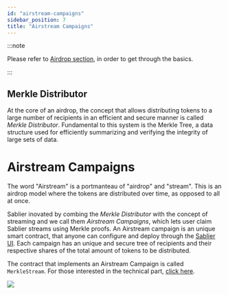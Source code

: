 ```yaml
---
id: "airstream-campaigns"
sidebar_position: 7
title: "Airstream Campaigns"
---
```


:::note

Please refer to [Airdrop section](/concepts/use-cases#airdrops), in order to get through the basics.

:::

## Merkle Distributor

At the core of an airdrop, the concept that allows distributing tokens to a large number of recipients in an efficient
and secure manner is called _Merkle Distributor_. Fundamental to this system is the Merkle Tree, a data structure used
for efficiently summarizing and verifying the integrity of large sets of data.

# Airstream Campaigns

The word "Airstream" is a portmanteau of "airdrop" and "stream". This is an airdrop model where the tokens are
distributed over time, as opposed to all at once.

Sablier inovated by combing the _Merkle Distributor_ with the concept of streaming and we call them _Airstream
Campaigns_, which lets user claim Sablier streams using Merkle proofs. An Airstream campaign is an unique smart
contract, that anyone can configure and deploy through the [Sablier UI](https://app.sablier.com/airstreams). Each
campaign has an unique and secure tree of recipients and their respective shares of the total amount of tokens to be
distributed.

The contract that implements an Airstream Campaign is called `MerkleStream`. For those interested in the technical part,
[click here](/contracts/v2/reference/periphery/contract.SablierV2MerkleStreamerLL).

![](diagram-airstream-campaign.png)
